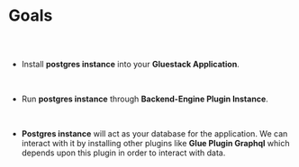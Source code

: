 
<Meta />



# Goals

##

<br/>

* Install **postgres instance** into your **Gluestack Application**.

<br/>

* Run **postgres instance** through **Backend-Engine Plugin Instance**.

<br/>

* **Postgres instance** will act as your database for the application.
  We can interact with it by installing other plugins like **Glue Plugin
  Graphql** which depends upon this plugin in order to interact with
  data.

<br/>



